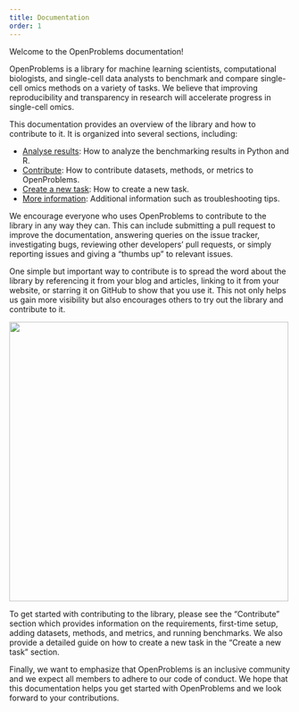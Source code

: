 ```yaml
---
title: Documentation
order: 1
---
```


Welcome to the OpenProblems documentation!

OpenProblems is a library for machine learning scientists, computational biologists, and single-cell data analysts to benchmark and compare single-cell omics methods on a variety of tasks. We believe that improving reproducibility and transparency in research will accelerate progress in single-cell omics.

This documentation provides an overview of the library and how to contribute to it. It is organized into several sections, including: 

* [Analyse results](analyze_results/): How to analyze the benchmarking results in Python and R.
* [Contribute](contribute/): How to contribute datasets, methods, or metrics to OpenProblems.
* [Create a new task](create_task/): How to create a new task.
* [More information](more_information/): Additional information such as troubleshooting tips.

We encourage everyone who uses OpenProblems to contribute to the library in any way they can. This can include submitting a pull request to improve the documentation, answering queries on the issue tracker, investigating bugs, reviewing other developers' pull requests, or simply reporting issues and giving a "thumbs up" to relevant issues. 

One simple but important way to contribute is to spread the word about the library by referencing it from your blog and articles, linking to it from your website, or starring it on GitHub to show that you use it. This not only helps us gain more visibility but also encourages others to try out the library and contribute to it. 

[![](https://i.imgur.com/dIuJF2e.png){width=500px}](https://github.com/openproblems-bio/openproblems-v2/stargazers)

To get started with contributing to the library, please see the "Contribute" section which provides information on the requirements, first-time setup, adding datasets, methods, and metrics, and running benchmarks. We also provide a detailed guide on how to create a new task in the "Create a new task" section.

Finally, we want to emphasize that OpenProblems is an inclusive community and we expect all members to adhere to our code of conduct. We hope that this documentation helps you get started with OpenProblems and we look forward to your contributions.

